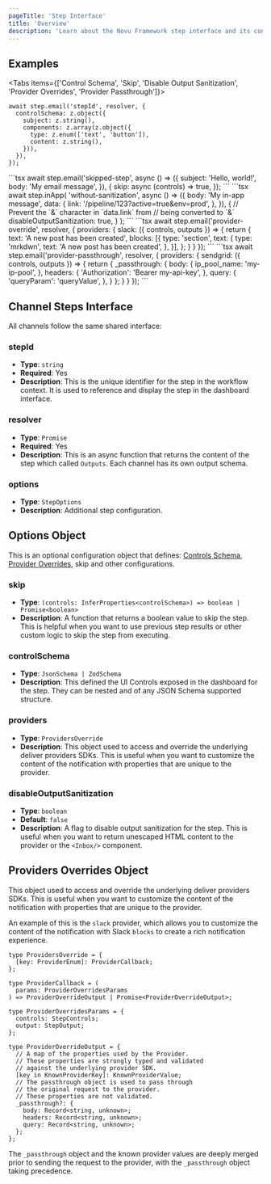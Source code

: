 ```yaml
---
pageTitle: 'Step Interface'
title: 'Overview'
description: 'Learn about the Novu Framework step interface and its configuration options'
---
```



## Examples

<Tabs items={['Control Schema', 'Skip', 'Disable Output Sanitization', 'Provider Overrides', 'Provider Passthrough']}>
  <Tab value="Control Schema">
```tsx
await step.email('stepId', resolver, {
  controlSchema: z.object({
    subject: z.string(),
    components: z.array(z.object({
      type: z.enum(['text', 'button']),
      content: z.string(),
    })),
  }),
});
```
  </Tab>
  <Tab value="Skip">
```tsx
await step.email('skipped-step', async () => ({
  subject: 'Hello, world!',
  body: 'My email message',
}), {
  skip: async (controls) => true,
});
```
  </Tab>
  <Tab value="Disable Output Sanitization">
```tsx
await step.inApp(
  'without-sanitization',
  async () => ({
    body: 'My in-app message',
    data: {
      link: '/pipeline/123?active=true&env=prod',
    },
  }),
  {
    // Prevent the `&` character in `data.link` from
    // being converted to `&amp;`
    disableOutputSanitization: true,
  }
);
```
  </Tab>
  <Tab value="Provider Overrides">
```tsx
await step.email('provider-override', resolver, {
  providers: {
    slack: ({ controls, outputs }) => {
      return {
        text: 'A new post has been created',
        blocks: [{
          type: 'section',
          text: {
            type: 'mrkdwn',
            text: 'A new post has been created',
          },
        }],
      };
    }
  }
});
```
  </Tab>
  <Tab value="Provider Passthrough">
```tsx
await step.email('provider-passthrough', resolver, {
  providers: {
    sendgrid: ({ controls, outputs }) => {
      return {
        _passthrough: {
          body: {
            ip_pool_name: 'my-ip-pool',
          },
          headers: {
            'Authorization': 'Bearer my-api-key',
          },
          query: {
            'queryParam': 'queryValue',
          },
        }
      };
    }
  }
});
```
  </Tab>
</Tabs>

## Channel Steps Interface

All channels follow the same shared interface:

### stepId

- **Type**: `string`
- **Required**: Yes
- **Description**: This is the unique identifier for the step in the workflow context. It is used to reference and display the step in the dashboard interface.

### resolver

- **Type**: `Promise`
- **Required**: Yes
- **Description**: This is an async function that returns the content of the step which called `Outputs`. Each channel has its own output schema.

### options

- **Type**: `StepOptions`
- **Description**: Additional step configuration.

## Options Object

This is an optional configuration object that defines: [Controls Schema](/framework/controls), [Provider Overrides](#provider-overrides), skip and other configurations.

### skip

- **Type**: `(controls: InferProperties<controlSchema>) => boolean | Promise<boolean>`
- **Description**: A function that returns a boolean value to skip the step. This is helpful when you want to use previous step results or other custom logic to skip the step from executing.

### controlSchema

- **Type**: `JsonSchema | ZodSchema`
- **Description**: This defined the UI Controls exposed in the dashboard for the step. They can be nested and of any JSON Schema supported structure.

### providers

- **Type**: `ProvidersOverride`
- **Description**: This object used to access and override the underlying deliver providers SDKs. This is useful when you want to customize the content of the notification with properties that are unique to the provider.

### disableOutputSanitization

- **Type**: `boolean`
- **Default**: `false`
- **Description**: A flag to disable output sanitization for the step. This is useful when you want to return unescaped HTML content to the provider or the `<Inbox/>` component.

## Providers Overrides Object

This object used to access and override the underlying deliver providers SDKs. This is useful when you want to customize the content of the notification with properties that are unique to the provider.

An example of this is the `slack` provider, which allows you to customize the content of the notification with Slack `blocks` to create a rich notification experience.

```tsx
type ProvidersOverride = {
  [key: ProviderEnum]: ProviderCallback;
};

type ProviderCallback = (
  params: ProviderOverridesParams
) => ProviderOverrideOutput | Promise<ProviderOverrideOutput>;

type ProviderOverridesParams = {
  controls: StepControls;
  output: StepOutput;
};

type ProviderOverrideOutput = {
  // A map of the properties used by the Provider.
  // These properties are strongly typed and validated
  // against the underlying provider SDK.
  [key in KnownProviderKey]: KnownProviderValue;
  // The passthrough object is used to pass through
  // the original request to the provider.
  // These properties are not validated.
  _passthrough?: {
    body: Record<string, unknown>;
    headers: Record<string, unknown>;
    query: Record<string, unknown>;
  };
};
```

The `_passthrough` object and the known provider values are deeply merged prior to sending the request to the provider, with the `_passthrough` object taking precedence.
